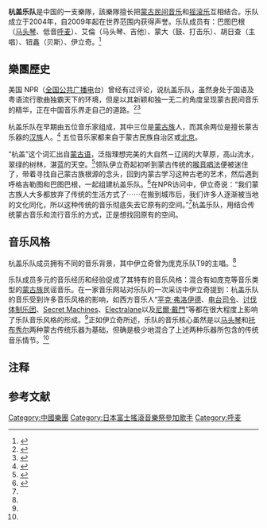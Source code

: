 {{Citation style|time=2020-05-04T15:31:18+00:00}}
{{Infobox musical artist <!-- See Wikipedia:WikiProject_Musicians -->
| Name                = 杭盖乐队
| Img                 = Festival du bout du Monde 2011 - Hanggai en concert le 6 août- 028.jpg
| Img_capt            = 
| Img_size            =
| Landscape           = 
| Background          = group_or_band
| Alias               = 
| Origin              = {{CHN}}
| Genre               = [[民间音乐|民间音乐]]、[[独立摇滚|独立摇滚]]、[[世界音乐|世界音乐]]
| Years_active        = 
| Label               = 
| Associated_acts     = 
| URL                 = 
| Current_members     = 巴圖巴根（馬頭琴、低音呼麥）、艾倫（馬頭琴、結他）、蒙大（鼓、打擊樂）、胡日查（主唱）、鈕鑫（貝斯）、伊立奇
| Past_members        =  吴俊德（[[低音吉他|低音吉他]]手）、呼格吉勒图（马头琴）、义拉拉塔（主唱、吉他）
| Notable_instruments = 
}}
'''杭盖乐队'''是中国的一支樂隊，該樂隊擅长把[[蒙古|蒙古]][[民间音乐|民间音乐]]和[[摇滚乐|摇滚乐]]互相结合。乐队成立于2004年，自2009年起在世界范围内获得声誉。乐队成员有：巴图巴根（[[马头琴|马头琴]]、低音[[呼麦|呼麦]]）、艾倫（马头琴、吉他）、蒙大（鼓、打击乐）、胡日查（主唱）、钮鑫（贝斯）、伊立奇。<ref>{{cite web |url=http://www.hanggaiband.com.cn/about/index.htm |title=存档副本 |accessdate=2009-04-18 |deadurl=yes |archiveurl=https://web.archive.org/web/20080705031627/http://www.hanggaiband.com.cn/about/index.htm |archivedate=2008-07-05 }}</ref>

==樂團歷史==

美国 NPR（[[全国公共广播电|全国公共广播电]]台）曾经有过评论，说杭盖乐队，虽然身处于国语及粤语流行歌曲独霸天下的环境，但是以其新颖和独一无二的角度呈现蒙古民间音乐的精华，正在中国音乐界走自己的道路。<ref name ="npr">{{Cite web |url=http://www.npr.org/templates/story/story.php?storyId=95430242 |title=存档副本 |access-date=2010-05-20 |archive-date=2017-03-18 |archive-url=https://web.archive.org/web/20170318052721/http://www.npr.org/templates/story/story.php?storyId=95430242 |dead-url=no }}</ref><ref name="archive">{{Cite web |url=http://www.spinner.com/2008/08/12/hangin-with-hanggai-an-olympian-qanda-with-the-mongolian-chinese/ |title=存档副本 |access-date=2012-09-10 |archive-date=2012-09-10 |archive-url=https://archive.is/20120910074153/www.spinner.com/2008/08/12/hangin-with-hanggai-an-olympian-qanda-with-the-mongolian-chinese/ |dead-url=no }}</ref> 

杭盖乐队在早期由五位音乐家组成，其中三位是[[蒙古族|蒙古族]]人，而其余两位是擅长蒙古乐器的[[汉族|汉族]]人。<ref>{{Cite web |url=http://china.org.cn/english/NM-e/146801.htm |title=存档副本 |access-date=2010-05-20 |archive-date=2011-02-01 |archive-url=https://web.archive.org/web/20110201123229/http://china.org.cn/english/NM-e/146801.htm |dead-url=no }}</ref> 五位音乐家都来自于蒙古民族自治区或[[北京|北京]]。

“杭盖”这个词汇出自[[蒙古语|蒙古语]]，泛指理想完美的大自然－辽阔的大草原，高山流水，翠绿的树林，湛蓝的天空。<ref name="world">{{Cite web |url=http://www.worldmusic.co.uk/hanggai |title=存档副本 |access-date=2014-10-20 |archive-date=2020-09-27 |archive-url=https://web.archive.org/web/20200927173651/https://www.worldmusic.co.uk/hanggai |dead-url=no }}</ref>领队伊立奇起初听到蒙古传统的[[喉音唱法|喉音唱法]]便被迷住了，带着寻找自己蒙古族根源的念头，回到内蒙古学习这种古老的艺术，然后遇到呼格吉勒图和巴图巴根，一起组建杭盖乐队。<ref>{{Cite web |url=http://pitchfork.com/reviews/albums/11973-introducing-hanggai/ |title=存档副本 |access-date=2010-05-20 |archive-date=2016-03-04 |archive-url=https://web.archive.org/web/20160304202815/http://pitchfork.com/reviews/albums/11973-introducing-hanggai/ |dead-url=no }}</ref>在NPR访问中，伊立奇说：“我们蒙古族人大多都放弃了传统的生活方式了⋯⋯在搬到城市后，我们许多人逐渐被当地的文化同化，所以这种传统的音乐彻底失去它原有的空间。”<ref name="npr"/>杭盖乐队，用结合传统蒙古音乐和流行音乐的方式，正是想找回原有的空间。

==音乐风格==

杭盖乐队成员拥有不同的音乐背景，其中伊立奇曾为庞克乐队T9的主唱。<ref name="npr"/>

乐队成员多元的音乐经历和经验促成了其特有的音乐风格：混合有如庞克等音乐类型的[[蒙古族|蒙古族]]民谣音乐。在一家音乐网站{{NoteTag|Spinner，音乐电台网络平台，1999年被[[美国在线|美国在线]]收购，2013年美国在线将其出售给[[Townsquare_Media|Townsquare Media]]}}对乐队的一次采访中伊立奇提到：杭盖乐队的音乐受到许多音乐风格的影响，如西方音乐人“[[平克·弗洛伊德|平克·弗洛伊德]]、[[电台司令|电台司令]]、[[讨伐体制乐团|讨伐体制乐团]]、[[Secret_Machines|Secret Machines]]、[[Electralane|Electralane]]以及[[尼爾·戴門|尼爾·戴門]]”等都在很大程度上影响了乐队音乐风格的形成。<ref name="archive"/>正如伊立奇所述，乐队的音乐核心虽然是以[[马头琴|马头琴]]和[[托布秀尔|托布秀尔]]两种蒙古传统乐器为基础，但确是极少地混合了上述两种乐器所包含的传统音乐情节。<ref name="world"/>

== 注释 ==
{{ReflistH}}
{{NoteFoot}}
{{ReflistF}}

==参考文献==
{{commons category|Hanggai (band)}}
<references />

{{中國好歌曲決賽選手}}
{{唱工委音乐奖年度乐队}}
[[Category:中國樂團|Category:中國樂團]]
[[Category:日本富士搖滾音樂祭參加歌手|Category:日本富士搖滾音樂祭參加歌手]]
[[Category:呼麦|Category:呼麦]]